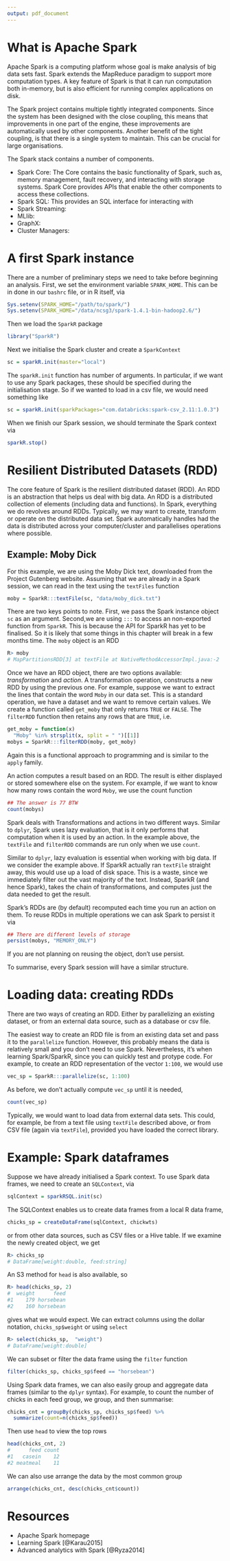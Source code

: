 ```yaml
---
output: pdf_document
---
```


\chapter{Apache Spark}

# What is Apache Spark

Apache Spark is a computing platform whose goal is make analysis of big data sets fast. Spark extends the MapReduce paradigm to support more computation types. A key feature of Spark is that it can run computation both in-memory, but is also efficient for running complex applications on disk.

The Spark project contains multiple tightly integrated components. Since the system has been designed with the close coupling, this means that improvements in one part of the engine, these improvements are automatically used by other components. Another benefit of the tight coupling, is that there is a single system to maintain. This can be crucial for large organisations.

The Spark stack contains a number of components.

  * Spark Core: The Core contains the basic functionality of Spark, such as, memory management, fault recovery, and interacting with storage systems. Spark Core provides APIs that enable the other components to access these collections.
  * Spark SQL: This provides an SQL interface for interacting with 
  * Spark Streaming:
  * MLlib:
  * GraphX:
  * Cluster Managers:


# A first Spark instance

There are a number of preliminary steps we need to take before beginning an analysis. First, we set the environment variable `SPARK_HOME`. This can be in done in our `bashrc` file, or in R itself, via
```r
Sys.setenv(SPARK_HOME="/path/to/spark/")
Sys.setenv(SPARK_HOME="/data/ncsg3/spark-1.4.1-bin-hadoop2.6/")
```

Then we load the `SparkR` package
```r
library("SparkR")
```

\noindent Next we initialise the Spark cluster and create a `SparkContext` 
```r
sc = sparkR.init(master="local")
```
\noindent The `sparkR.init` function has number of arguments. In particular, if we want to use any Spark packages, these should be specified during the initialisation stage. So if we wanted to load in a csv file, we would need something like
```r
sc = sparkR.init(sparkPackages="com.databricks:spark-csv_2.11:1.0.3")
```

\noindent When we finish our Spark session, we should terminate the Spark context via
```r
sparkR.stop()
```

# Resilient Distributed Datasets (RDD)

The core feature of Spark is the resilient distributed dataset (RDD). An RDD is an abstraction\sidenote{By abstraction we simply mean, we don't worry about how or where the data set is stored.} that helps us deal with big data. An RDD is a distributed collection of elements (including data and functions). In Spark, everything we do revolves around RDDs. Typically, we may want to create,  transform or operate on the distributed data set. Spark automatically handles had the data is distributed across your computer/cluster and parallelises operations where possible.

## Example: Moby Dick

For this example, we are using the Moby Dick text, downloaded from the Project Gutenberg website. Assuming that we are already in a Spark session, we can read in the text using the `textFiles` function
```r
moby = SparkR:::textFile(sc, "data/moby_dick.txt")
```
\noindent There are two keys points to note. First, we pass the Spark instance object `sc` as an argument.\sidenote{In R, `::` is used to access functions that have been exported by a package, i.e. methods that appear in the NAMESPACE file. However, there are some functions in the package that the author may want to remain private, these can be accessed using `:::`.}  Second,we are using `:::` to access an non-exported function from `SparkR`\sidenote{SparkR was only integrated into Spark in June 2015, so the API is still being finalised.}. This is because the API for SparkR has yet to be finalised. So it is likely that some things in this chapter will break in a few months time. The `moby` object is an RDD
```r
R> moby
# MapPartitionsRDD[3] at textFile at NativeMethodAccessorImpl.java:-2
```
\noindent Once we have an RDD object, there are two options available: *transformation* and *action*. A transformation operation, constructs a new RDD by using the previous one. For example, suppose we want to extract the lines that contain the word `Moby` in our data set. This is a standard operation, we have a dataset and we want to remove certain values. We create a function called `get_moby` that only returns `TRUE` or `FALSE`. The `filterRDD` function then retains any rows that are `TRUE`, i.e.
```r
get_moby = function(x) 
  "Moby" %in% strsplit(x, split = " ")[[1]]
mobys = SparkR:::filterRDD(moby, get_moby)
```
\noindent Again this is a functional approach to programming and is similar to the `apply` family. 

An action computes a result based on an RDD. The result is either displayed or stored somewhere else on the system. For example, if we want to know how many rows contain the word `Moby`, we use the count function
```r
## The answer is 77 BTW
count(mobys)
```
\noindent Spark deals with Transformations and actions in two different ways. Similar to `dplyr`, Spark uses lazy evaluation, that is it only performs that computation when it is used by an action. In the example above, the `textFile` and `filterRDD` commands are run only when we use `count`. 

Similar to `dplyr`, lazy evaluation is essential when working with big data. If we consider the example above. If SparkR actually ran `textFile` straight away, this would use up a load of disk space. This is a waste, since we immediately filter out the vast majority of the text. Instead, SparkR (and hence Spark), takes the chain of transformations, and computes just the data needed to get the result.

Spark's RDDs are (by default) recomputed each time you run an action on them.\sidenote{Alternatively, we could use `cache(moby)`, which is the same as `persist` with the default level of storage.} To reuse RDDs in multiple operations we can ask Spark to persist it via
```r
## There are different levels of storage
persist(mobys, "MEMORY_ONLY")
```

\noindent If you are not planning on reusing the object, don't use persist.

To summarise, every Spark session will have a similar structure.
\begin{enumerate}
\item Create a resilient distributed dataset (RDD).
\item Transform and manipulate the data set.
\item For key data sets, use `persist` for efficiency.
\item Retrieve the results via an action such as `count`.
\end{enumerate}

# Loading data: creating RDDs

There are two ways of creating an RDD. Either by parallelizing an existing dataset, or from an external data source, such as a database or csv file.

The easiest way to create an RDD file is from an existing data set and pass it to the `parallelize` function. However, this probably means the data is relatively small and you don't need to use Spark. Nevertheless, it's when learning Spark/SparkR, since you can quickly test and protype code. For example, to create an RDD representation of the vector `1:100`, we would use

```r
vec_sp = SparkR:::parallelize(sc, 1:100)
```

\noindent As before, we don't actually compute `vec_sp` until it is needed, 
```r
count(vec_sp)
```

\noindent Typically, we would want to load data from external data sets. This could, for example, be from a text file using `textFile` described above, or from CSV file (again via `textFile`), provided you have loaded the correct library.



# Example: Spark dataframes

Suppose we have already initialised a Spark context. To use Spark data frames, we need to create an `SQLContext`, via
```r
sqlContext = sparkRSQL.init(sc)
```

\noindent The SQLContext enables us to create data frames from a local R data frame, 

```r
chicks_sp = createDataFrame(sqlContext, chickwts) 
```

\noindent or from other data sources, such as CSV files or a Hive table. If we examine the newly created object, we get

```r
R> chicks_sp
# DataFrame[weight:double, feed:string]
```

\noindent An S3 method for `head` is also available, so

```r
R> head(chicks_sp, 2)
#  weight      feed
#1    179 horsebean
#2    160 horsebean
```

\noindent gives what we would expect. We can extract columns using the dollar notation, `chicks_sp$weight` or using `select`
```r
R> select(chicks_sp,  "weight")
# DataFrame[weight:double]
```

\noindent We can subset or filter the data frame using the `filter` function
```r
filter(chicks_sp, chicks_sp$feed == "horsebean")
```

\noindent Using Spark data frames, we can also easily group and aggregate data frames (similar to the `dplyr` syntax). For example, to count the number of chicks in each feed group, we group, and then summarise:

```r
chicks_cnt = groupBy(chicks_sp, chicks_sp$feed) %>%
  summarize(count=n(chicks_sp$feed))
```
\noindent Then use `head` to view the top rows

```r
head(chicks_cnt, 2)
#      feed count
#1   casein    12
#2 meatmeal    11
```
\noindent We can also use arrange the data by the most common group
```r
arrange(chicks_cnt, desc(chicks_cnt$count))
```


# Resources

 * Apache Spark homepage\sidenote{\url{https://spark.apache.org/}}
 * Learning Spark [@Karau2015]
 * Advanced analytics with Spark [@Ryza2014]

\clearpage
